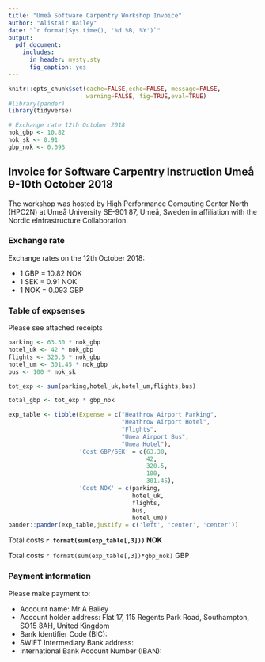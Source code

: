 ```yaml
---
title: "Umeå Software Carpentry Workshop Invoice"
author: "Alistair Bailey"
date: "`r format(Sys.time(), '%d %B, %Y')`"
output:
  pdf_document:
    includes:
      in_header: mysty.sty
      fig_caption: yes
---
```


```r
knitr::opts_chunk$set(cache=FALSE,echo=FALSE, message=FALSE, 
                      warning=FALSE, fig=TRUE,eval=TRUE)
#library(pander)
library(tidyverse)

# Exchange rate 12th October 2018
nok_gbp <- 10.82
nok_sk <- 0.91
gbp_nok <- 0.093
```

## Invoice for Software Carpentry Instruction Umeå 9-10th October 2018

The workshop was hosted by High Performance Computing Center North (HPC2N) at
Umeå University SE-901 87, Umeå, Sweden in affiliation with the Nordic eInfrastructure Collaboration. 

### Exchange rate

Exchange rates on the 12th October 2018: 

- 1 GBP = 10.82 NOK
- 1 SEK = 0.91 NOK
- 1 NOK = 0.093 GBP

### Table of expsenses

Please see attached receipts
 
```r
parking <- 63.30 * nok_gbp
hotel_uk <- 42 * nok_gbp
flights <- 320.5 * nok_gbp
hotel_um <- 301.45 * nok_gbp
bus <- 100 * nok_sk

tot_exp <- sum(parking,hotel_uk,hotel_um,flights,bus)

total_gbp <- tot_exp * gbp_nok

exp_table <- tibble(Expense = c("Heathrow Airport Parking", 
                                "Heathrow Airport Hotel",
                                "Flights",
                                "Umea Airport Bus",
                                "Umea Hotel"),
                    'Cost GBP/SEK' = c(63.30,
                                       42,
                                       320.5,
                                       100,
                                       301.45),
                    'Cost NOK' = c(parking,
                                   hotel_uk,
                                   flights,
                                   bus,
                                   hotel_um))
pander::pander(exp_table,justify = c('left', 'center', 'center'))
```

Total costs **`r format(sum(exp_table[,3]))` NOK**

Total costs `r format(sum(exp_table[,3])*gbp_nok)` GBP

### Payment information

Please make payment to:

- Account name: Mr A Bailey
- Account holder address: Flat 17, 115 Regents Park Road, Southampton, SO15 8AH, United Kingdom
- Bank Identifier Code (BIC):
- SWIFT Intermediary Bank address:
- International Bank Account Number (IBAN): 
